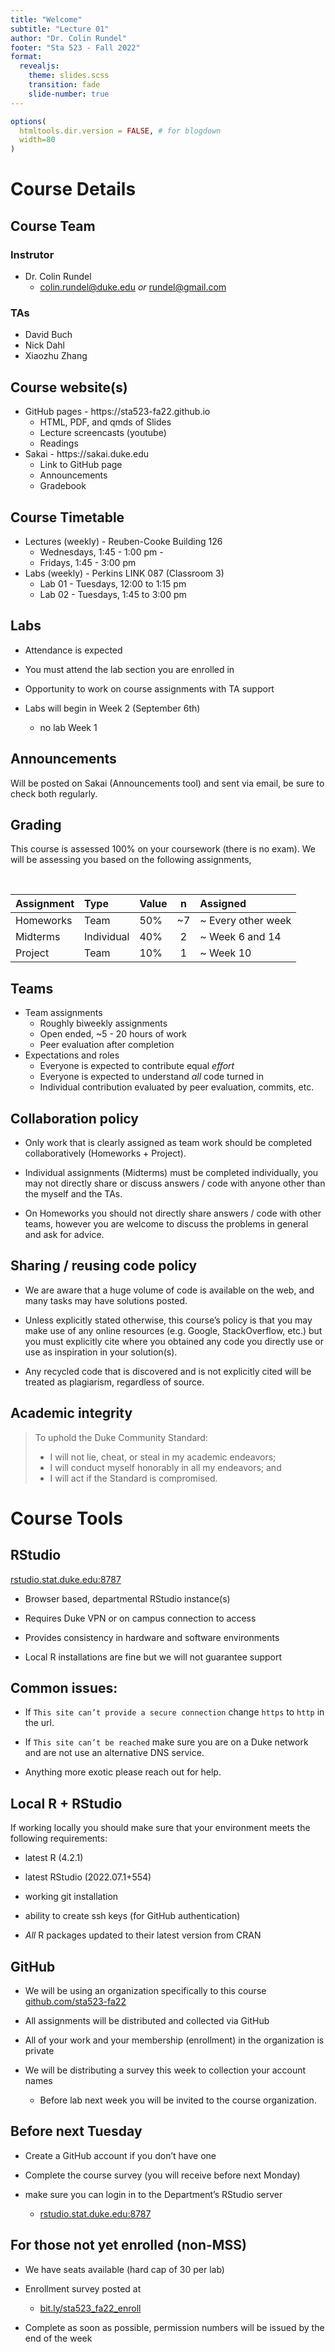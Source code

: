 ```yaml
---
title: "Welcome"
subtitle: "Lecture 01"
author: "Dr. Colin Rundel"
footer: "Sta 523 - Fall 2022"
format:
  revealjs:
    theme: slides.scss
    transition: fade
    slide-number: true
---
```



```r
options(
  htmltools.dir.version = FALSE, # for blogdown
  width=80
)

```


# Course Details

## Course Team

### Instrutor
* Dr. Colin Rundel 
    - [colin.rundel@duke.edu](mailto:colin.rundel@duke.edu) *or* [rundel@gmail.com ](mailto:rundel@gmail.com)


### TAs

* David Buch
* Nick Dahl
* Xiaozhu Zhang


## Course website(s)

* GitHub pages - https://sta523-fa22.github.io
  - HTML, PDF, and qmds of Slides
  - Lecture screencasts (youtube)
  - Readings

* Sakai - https://sakai.duke.edu
  - Link to GitHub page
  - Announcements
  - Gradebook



## Course Timetable

* Lectures (weekly) - Reuben-Cooke Building 126
  - Wednesdays, 1:45 - 1:00 pm - 
  - Fridays, 1:45 - 3:00 pm
  
* Labs (weekly) - Perkins LINK 087 (Classroom 3)
  - Lab 01 - Tuesdays, 12:00 to 1:15 pm
  - Lab 02 - Tuesdays, 1:45 to 3:00 pm

## Labs

- Attendance is expected

- You must attend the lab section you are enrolled in

- Opportunity to work on course assignments with TA support

- Labs will begin in Week 2 (September 6th) 
  - no lab Week 1



## Announcements

Will be posted on Sakai (Announcements tool) and sent via email, be sure to check both regularly.



## Grading

This course is assessed 100% on your coursework (there is no exam). We will be assessing you based on the following assignments,

<br/>

::: {.medium}
|Assignment|Type      |Value  | n  |Assigned             |
|:---------|:---------|:------|:--:|:--------------------|
|Homeworks |Team      |50%    | ~7 | ~ Every other week  |
|Midterms  |Individual|40%    | 2  | ~ Week 6 and 14     |
|Project   |Team      |10%    | 1  | ~ Week 10           | 
:::


## Teams

* Team assignments
  + Roughly biweekly assignments
  + Open ended, ~5 - 20 hours of work
  + Peer evaluation after completion

* Expectations and roles
    + Everyone is expected to contribute equal *effort*
    + Everyone is expected to understand *all* code turned in
    + Individual contribution evaluated by peer evaluation, commits, etc.



## Collaboration policy

- Only work that is clearly assigned as team work should be completed collaboratively (Homeworks + Project). 

- Individual assignments (Midterms) must be completed individually, you may not directly share or discuss answers / code with anyone other than the myself and the TAs.

- On Homeworks you should not directly share answers / code with other teams, however you are welcome to discuss the problems in general and ask for advice.


## Sharing / reusing code policy

- We are aware that a huge volume of code is available on the web, and many tasks may have solutions posted.

- Unless explicitly stated otherwise, this course's policy is that you may make use of any online resources (e.g. Google, StackOverflow, etc.) but you must explicitly cite where you obtained any code you directly use or use as inspiration in your solution(s). 

- Any recycled code that is discovered and is not explicitly cited will be treated as plagiarism, regardless of source.




## Academic integrity

::: {.medium}
> To uphold the Duke Community Standard:
>
> - I will not lie, cheat, or steal in my academic endeavors;
> - I will conduct myself honorably in all my endeavors; and
> - I will act if the Standard is compromised.
:::

# Course Tools


## RStudio 

::: {.large .center}
[rstudio.stat.duke.edu:8787](http://rstudio.stat.duke.edu:8787)
:::

- Browser based, departmental RStudio instance(s)

- Requires Duke VPN or on campus connection to access

- Provides consistency in hardware and software environments

- Local R installations are fine but we will not guarantee support

## Common issues:

- If `This site can’t provide a secure connection` change `https` to `http` in the url.
  
- If `This site can’t be reached` make sure you are on a Duke network and are not use an alternative DNS service.

- Anything more exotic please reach out for help.

## Local R + RStudio

If working locally you should make sure that your environment meets the following requirements:

* latest R (4.2.1)

* latest RStudio (2022.07.1+554)

* working git installation

* ability to create ssh keys (for GitHub authentication)

* *All* R packages updated to their latest version from CRAN



## GitHub

- We will be using an organization specifically to this course [github.com/sta523-fa22](https://github.com/sta523-fa22)

- All assignments will be distributed and collected via GitHub

- All of your work and your membership (enrollment) in the organization is private

- We will be distributing a survey this week to collection your account names 

    - Before lab next week you will be invited to the course organization.


## Before next Tuesday

* Create a GitHub account if you don't have one

* Complete the course survey (you will receive before next Monday)

* make sure you can login in to the Department's RStudio server
  - [rstudio.stat.duke.edu:8787](http://rstudio.stat.duke.edu:8787)
  
## For those not yet enrolled (non-MSS)

* We have seats available (hard cap of 30 per lab)

* Enrollment survey posted at

  * [bit.ly/sta523_fa22_enroll](https://bit.ly/sta523_fa22_enroll)
  
* Complete as soon as possible, permission numbers will be issued by the end of the week